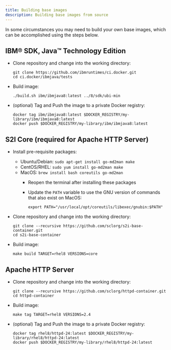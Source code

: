 ```yaml
---
title: Building base images
description: Building base images from source
---
```


In some circumstances you may need to build your own base images, which can be accomplished using the steps below.

## IBM® SDK, Java™ Technology Edition

* Clone repository and change into the working directory:

  ```shell
  git clone https://github.com/ibmruntimes/ci.docker.git
  cd ci.docker/ibmjava/tests
  ```

* Build image:

  ```shell
  ./build.sh ibm/ibmjava8:latest ../8/sdk/ubi-min
  ```

* (optional) Tag and Push the image to a private Docker registry:

  ```shell
  docker tag ibm/ibmjava8:latest $DOCKER_REGISTRY/my-library/ibm/ibmjava8:latest
  docker push $DOCKER_REGISTRY/my-library/ibm/ibmjava8:latest
  ```

## S2I Core (required for Apache HTTP Server)

* Install pre-requisite packages:
  * Ubuntu/Debian: `sudo apt-get install go-md2man make`
  * CentOS/RHEL: `sudo yum install go-md2man make`
  * MacOS: `brew install bash coreutils go-md2man`
    * Reopen the terminal after installing these packages
    * Update the `PATH` variable to use the GNU version of commands that also exist on MacOS:

      ```shell
      export PATH="/usr/local/opt/coreutils/libexec/gnubin:$PATH"
      ```

* Clone repository and change into the working directory:

  ```shell
  git clone --recursive https://github.com/sclorg/s2i-base-container.git
  cd s2i-base-container
  ```

* Build image:

  ```shell
  make build TARGET=rhel8 VERSIONS=core
  ```

## Apache HTTP Server

* Clone repository and change into the working directory:

  ```shell
  git clone --recursive https://github.com/sclorg/httpd-container.git
  cd httpd-container
  ```

* Build image:

  ```shell
  make tag TARGET=rhel8 VERSIONS=2.4
  ```

* (optional) Tag and Push the image to a private Docker registry:

  ```shell
  docker tag rhel8/httpd-24:latest $DOCKER_REGISTRY/my-library/rhel8/httpd-24:latest
  docker push $DOCKER_REGISTRY/my-library/rhel8/httpd-24:latest
  ```
